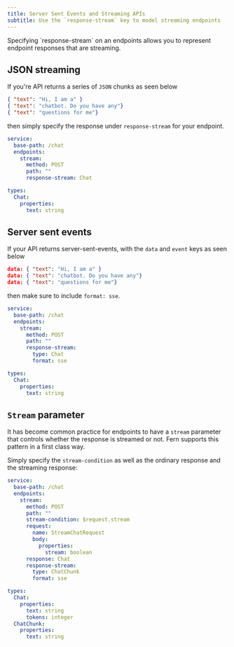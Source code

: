 ```yaml
---
title: Server Sent Events and Streaming APIs
subtitle: Use the `response-stream` key to model streaming endpoints
---
```


<Note>
  Specifying `response-stream` on an endpoints allows you to represent endpoint responses that are streaming. 
</Note>


## JSON streaming

If you're API returns a series of `JSON` chunks as seen below

```json
{ "text": "Hi, I am a" }
{ "text": "chatbot. Do you have any"}
{ "text": "questions for me"}
```

then simply specify the response under `response-stream` for your endpoint. 

```yaml title="chat.yml" {4}
service:
  base-path: /chat
  endpoints:
    stream:
      method: POST
      path: ""
      response-stream: Chat

types:
  Chat:
    properties:
      text: string
```

## Server sent events 

If your API returns server-sent-events, with the `data` and `event` keys as seen below

```json
data: { "text": "Hi, I am a" }
data: { "text": "chatbot. Do you have any"}
data: { "text": "questions for me"}
```

then make sure to include `format: sse`. 

```yaml title="chat.yml" {9}
service:
  base-path: /chat
  endpoints:
    stream:
      method: POST
      path: ""
      response-stream:
        type: Chat
        format: sse

types:
  Chat:
    properties:
      text: string        
```

## `Stream` parameter

It has become common practice for endpoints to have a `stream` parameter that 
controls whether the response is streamed or not. Fern supports this pattern in a first 
class way. 

Simply specify the `stream-condition` as well as the ordinary response and the streaming response: 

```yaml title="chat.yml" {7}
service:
  base-path: /chat
  endpoints:
    stream:
      method: POST
      path: ""
      stream-condition: $request.stream
      request:
        name: StreamChatRequest
        body: 
          properties: 
            stream: boolean
      response: Chat
      response-stream:
        type: ChatChunk
        format: sse

types:
  Chat:
    properties:
      text: string
      tokens: integer
  ChatChunk:
    properties:
      text: string
```